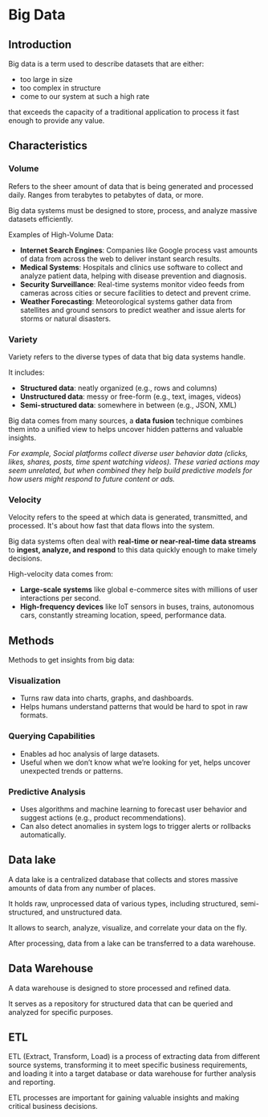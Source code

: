 # Big Data

## Introduction

Big data is a term used to describe datasets that are either:
- too large in size
- too complex in structure
- come to our system at such a high rate 
 
that exceeds the capacity of a traditional application to process it fast enough to provide any value.


## Characteristics

### Volume

Refers to the sheer amount of data that is being generated and processed daily. Ranges from terabytes to petabytes of data, or more.

Big data systems must be designed to store, process, and analyze massive datasets efficiently.

Examples of High-Volume Data:
- **Internet Search Engines**: Companies like Google process vast amounts of data from across the web to deliver instant search results.
- **Medical Systems**: Hospitals and clinics use software to collect and analyze patient data, helping with disease prevention and diagnosis.
- **Security Surveillance**: Real-time systems monitor video feeds from cameras across cities or secure facilities to detect and prevent crime.
- **Weather Forecasting**: Meteorological systems gather data from satellites and ground sensors to predict weather and issue alerts for storms or natural disasters.


### Variety

Variety refers to the diverse types of data that big data systems handle.

It includes:
- **Structured data**: neatly organized (e.g., rows and columns)
- **Unstructured data**: messy or free-form (e.g., text, images, videos)
- **Semi-structured data**: somewhere in between (e.g., JSON, XML)

Big data comes from many sources, a **data fusion** technique combines them into a unified view to helps uncover hidden patterns and valuable insights.

_For example, Social platforms collect diverse user behavior data (clicks, likes, shares, posts, time spent watching videos). These varied actions may seem unrelated, but when combined they help build predictive models for how users might respond to future content or ads._


### Velocity

Velocity refers to the speed at which data is generated, transmitted, and processed. It's about how fast that data flows into the system.

Big data systems often deal with **real-time or near-real-time data streams** to **ingest, analyze, and respond** to this data quickly enough to make timely decisions.

High-velocity data comes from:
- **Large-scale systems** like global e-commerce sites with millions of user interactions per second.
- **High-frequency devices** like IoT sensors in buses, trains, autonomous cars, constantly streaming location, speed, performance data.


## Methods

Methods to get insights from big data:

### Visualization
- Turns raw data into charts, graphs, and dashboards.
- Helps humans understand patterns that would be hard to spot in raw formats.

### Querying Capabilities
- Enables ad hoc analysis of large datasets.
- Useful when we don’t know what we’re looking for yet, helps uncover unexpected trends or patterns.

### Predictive Analysis
- Uses algorithms and machine learning to forecast user behavior and suggest actions (e.g., product recommendations).
- Can also detect anomalies in system logs to trigger alerts or rollbacks automatically.


## Data lake

A data lake is a centralized database that collects and stores massive amounts of data from any number of places.

It holds raw, unprocessed data of various types, including structured, semi-structured, and unstructured data.

It allows to search, analyze, visualize, and correlate your data on the fly.

After processing, data from a lake can be transferred to a data warehouse.


## Data Warehouse

A data warehouse is designed to store processed and refined data.

It serves as a repository for structured data that can be queried and analyzed for specific purposes.


## ETL

ETL (Extract, Transform, Load) is a process of extracting data from different source systems, transforming it to meet specific business requirements, and loading it into a target database or data warehouse for further analysis and reporting.

ETL processes are important for gaining valuable insights and making critical business decisions.
